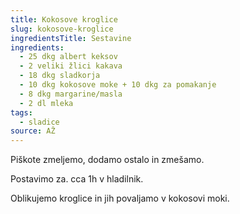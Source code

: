 ```yaml
---
title: Kokosove kroglice
slug: kokosove-kroglice
ingredientsTitle: Sestavine
ingredients:
  - 25 dkg albert keksov
  - 2 veliki žlici kakava
  - 18 dkg sladkorja
  - 10 dkg kokosove moke + 10 dkg za pomakanje
  - 8 dkg margarine/masla
  - 2 dl mleka
tags:
  - sladice
source: AŽ
---
```


Piškote zmeljemo, dodamo ostalo in zmešamo.

Postavimo za. cca 1h v hladilnik.

Oblikujemo kroglice in jih povaljamo v kokosovi moki.

